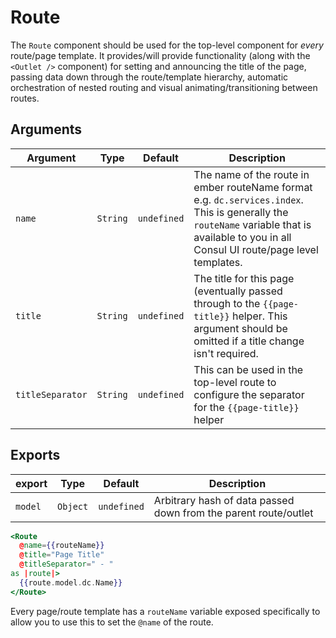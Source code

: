 # Route

The `Route` component should be used for the top-level component for *every*
route/page template. It provides/will provide functionality (along with the
`<Outlet />` component) for setting and announcing the title of the page,
passing data down through the route/template hierarchy, automatic
orchestration of nested routing and visual animating/transitioning between
routes.

## Arguments

| Argument | Type | Default | Description |
| --- | --- | --- | --- |
| `name` | `String` | `undefined` | The name of the route in ember routeName format e.g. `dc.services.index`. This is generally the `routeName` variable that is available to you in all Consul UI route/page level templates.|
| `title` | `String` | `undefined` | The title for this page (eventually passed through to the `{{page-title}}` helper. This argument should be omitted if a title change isn't required. |
| `titleSeparator` | `String` | `undefined` | This can be used in the top-level route to configure the separator for the `{{page-title}}` helper |

## Exports

| export | Type | Default | Description |
| --- | --- | --- | --- |
| `model` | `Object` | `undefined` | Arbitrary hash of data passed down from the parent route/outlet |

```hbs
<Route
  @name={{routeName}}
  @title="Page Title"
  @titleSeparator=" - "
as |route|>
  {{route.model.dc.Name}}
</Route>
```

Every page/route template has a `routeName` variable exposed specifically to
allow you to use this to set the `@name` of the route.
